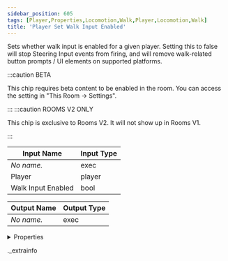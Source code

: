 ```yaml
---
sidebar_position: 605
tags: [Player,Properties,Locomotion,Walk,Player,Locomotion,Walk]
title: 'Player Set Walk Input Enabled'
---
```


Sets whether walk input is enabled for a given player. Setting this to false will stop Steering Input events from firing, and will remove walk-related button prompts / UI elements on supported platforms.

:::caution BETA

This chip requires beta content to be enabled in the room. You can access the setting in "This Room -> Settings".

:::
:::caution ROOMS V2 ONLY

This chip is exclusive to Rooms V2. It will not show up in Rooms V1.

:::


<IChip uuid="e5f60f37-b6f5-45a8-9ef6-ea38dd908531" />

| Input Name | Input Type |
|-----------|-----------|
| *No name.* | exec |
| Player | player |
| Walk Input Enabled | bool |

| Output Name | Output Type |
|-----------|-----------|
| *No name.* | exec |


<details>
  <summary>Properties</summary>
  <div>
    <div>
    <table>
      <thead>
        <tr>
          <th>Room availability:</th>
          <th>Rooms V2 only</th>
        </tr>
        <tr>
          <th>Is beta required?</th>
          <th>Yes</th>
        </tr>
        <tr>
          <th>Is this chip a trolling risk?</th>
          <th>No</th>
        </tr>
        <tr>
          <th>Is this chip a role assignment risk?</th>
          <th>No</th>
        </tr>
        <tr>
          <th>Chip UUID</th>
          <th>e5f60f37-b6f5-45a8-9ef6-ea38dd908531</th>
        </tr>
      </thead>
    </table>
    </div>
  </div>
</details>

._extrainfo